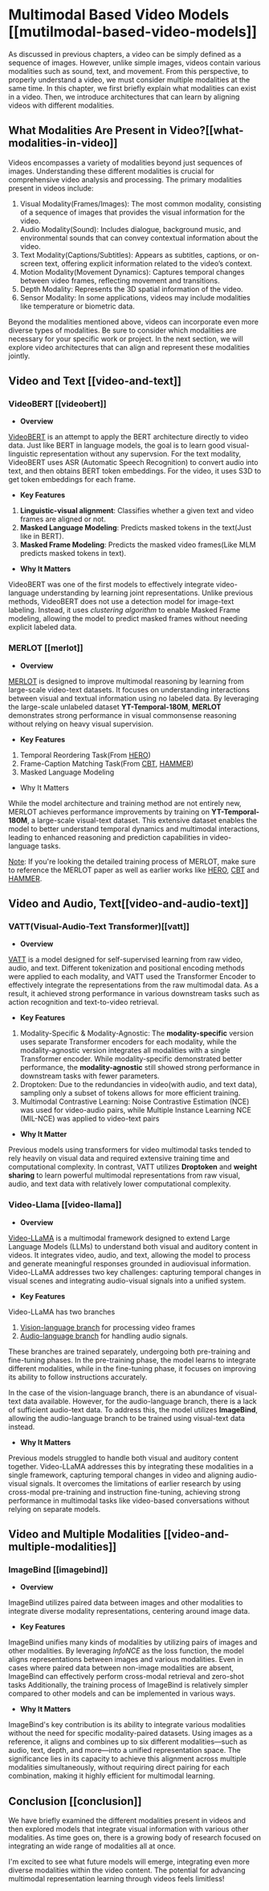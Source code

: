 # Multimodal Based Video Models [[mutilmodal-based-video-models]]

As discussed in previous chapters, a video can be simply defined as a sequence of images. However, unlike simple images, videos contain various modalities such as sound, text, and movement. From this perspective, to properly understand a video, we must consider multiple modalities at the same time. In this chapter, we first briefly explain what modalities can exist in a video. Then, we introduce architectures that can learn by aligning videos with different modalities.

## What Modalities Are Present in Video?[[what-modalities-in-video]]

Videos encompasses a variety of modalities beyond just sequences of images. Understanding these different modalities is crucial for comprehensive video analysis and processing. The primary modalities present in videos include:

1. Visual Modality(Frames/Images): The most common modality, consisting of a sequence of images that provides the visual information for the video.
2. Audio Modality(Sound): Includes dialogue, background music, and environmental sounds that can convey contextual information about the video.
3. Text Modality(Captions/Subtitles): Appears as subtitles, captions, or on-screen text, offering explicit information related to the video’s context.
4. Motion Modality(Movement Dynamics): Captures temporal changes between video frames, reflecting movement and transitions.
5. Depth Modality: Represents the 3D spatial information of the video.
6. Sensor Modality: In some applications, videos may include modalities like temperature or biometric data.
    
<!-- Modality Overview Image -->
Beyond the modalities mentioned above, videos can incorporate even more diverse types of modalities. Be sure to consider which modalities are necessary for your specific work or project. In the next section, we will explore video architectures that can align and represent these modalities jointly.

## Video and Text [[video-and-text]]

### VideoBERT [[videobert]]

- **Overview**

<!-- VideoBERT Overview Image -->
[VideoBERT](https://arxiv.org/abs/1904.01766) is an attempt to apply the BERT architecture directly to video data. Just like BERT in language models, the goal is to learn good visual-linguistic representation without any supervsion. For the text modality, VideoBERT uses ASR (Automatic Speech Recognition) to convert audio into text, and then obtains BERT token embeddings. For the video, it uses S3D to get token embeddings for each frame. 

- **Key Features**

1. **Linguistic-visual alignment**: Classifies whether a given text and video frames are aligned or not.
2. **Masked Language Modeling**: Predicts masked tokens in the text(Just like in BERT).
3. **Masked Frame Modeling**: Predicts the masked video frames(Like MLM predicts masked tokens in text).

- **Why It Matters**

VideoBERT was one of the first models to effectively integrate video-language understanding by learning joint representations.
Unlike previous methods, VideoBERT does not use a detection model for image-text labeling. Instead, it uses *clustering algorithm* to enable Masked Frame modeling, allowing the model to predict masked frames without needing explicit labeled data.

### MERLOT [[merlot]]

- **Overview**

[MERLOT](https://arxiv.org/abs/2106.02636) is designed to improve multimodal reasoning by learning from large-scale video-text datasets. It focuses on understanding  interactions between visual and textual information using no labeled data. By leveraging the large-scale unlabeled dataset **YT-Temporal-180M**,  **MERLOT** demonstrates strong performance in visual commonsense reasoning without relying on heavy visual supervision.
    
- **Key Features**

1. Temporal Reordering Task(From [HERO](https://aclanthology.org/2020.emnlp-main.161.pdf))
2. Frame-Caption Matching Task(From [CBT](https://arxiv.org/pdf/1906.05743), [HAMMER](https://aclanthology.org/2020.emnlp-main.161.pdf))
3. Masked Language Modeling

- Why It Matters

While the model architecture and training method are not entirely new, MERLOT achieves performance improvements by training on **YT-Temporal-180M**, a large-scale visual-text dataset. This extensive dataset enables the model to better understand temporal dynamics and multimodal interactions, leading to enhanced reasoning and prediction capabilities in video-language tasks.
    
<U>Note</U>: If you're looking the detailed training process of MERLOT, make sure to reference the MERLOT paper as well as earlier works like [HERO](https://aclanthology.org/2020.emnlp-main.161.pdf), [CBT](https://arxiv.org/pdf/1906.05743) and [HAMMER](https://aclanthology.org/2020.emnlp-main.161.pdf).

## Video and Audio, Text[[video-and-audio-text]]

### VATT(Visual-Audio-Text Transformer)[[vatt]]

- **Overview**

<!-- VATT Overview Image -->    
[VATT](https://arxiv.org/abs/2104.11178) is a model designed for self-supervised learning from raw video, audio, and text. Different tokenization and positional encoding methods were applied to each modality, and VATT used the Transformer Encoder to effectively integrate the representations from the raw multimodal data. As a result, it achieved strong performance in various downstream tasks such as action recognition and text-to-video retrieval.

- **Key Features**

1. Modality-Specific & Modality-Agnostic: The **modality-specific** version uses separate Transformer encoders for each modality, while the modality-agnostic version integrates all modalities with a single Transformer encoder. While modality-specific demonstrated better performance, the **modality-agnostic** still showed strong performance in downstream tasks with fewer parameters.
2. Droptoken: Due to the redundancies in video(with audio, and text data), sampling only a subset of tokens allows for more efficient training.
3. Multimodal Contrastive Learning: Noise Contrastive Estimation (NCE) was used for video-audio pairs, while Multiple Instance Learning NCE (MIL-NCE) was applied to video-text pairs

- **Why It Matter**
    
Previous models using transformers for video multimodal tasks tended to rely heavily on visual data and required extensive training time and computational complexity. In contrast, VATT utilizes **Droptoken** and **weight sharing** to learn powerful multimodal representations from raw visual, audio, and text data with relatively lower computational complexity.

### Video-Llama [[video-llama]]

- **Overview**

[Video-LLaMA](https://arxiv.org/abs/2306.02858) is a multimodal framework designed to extend Large Language Models (LLMs) to understand both visual and auditory content in videos. It integrates video, audio, and text, allowing the model to process and generate meaningful responses grounded in audiovisual information. Video-LLaMA addresses two key challenges: capturing temporal changes in visual scenes and integrating audio-visual signals into a unified system.
    
- **Key Features**
    
Video-LLaMA has two branches

1. <U>Vision-language branch</U> for processing video frames 
2. <U>Audio-language branch</U> for handling audio signals. 

These branches are trained separately, undergoing both pre-training and fine-tuning phases. In the pre-training phase, the model learns to integrate different modalities, while in the fine-tuning phase, it focuses on improving its ability to follow instructions accurately.

In the case of the vision-language branch, there is an abundance of visual-text data available. However, for the audio-language branch, there is a lack of sufficient audio-text data. To address this, the model utilizes **ImageBind**, allowing the audio-language branch to be trained using visual-text data instead.
    
- **Why It Matters**
    
Previous models struggled to handle both visual and auditory content together. Video-LLaMA addresses this by integrating these modalities in a single framework, capturing temporal changes in video and aligning audio-visual signals. It overcomes the limitations of earlier research by using cross-modal pre-training and instruction fine-tuning, achieving strong performance in multimodal tasks like video-based conversations without relying on separate models.

## Video and Multiple Modalities [[video-and-multiple-modalities]]

### ImageBind [[imagebind]]

- **Overview**

<!-- ImageBind Overview Image -->
ImageBind utilizes paired data between images and other modalities to integrate diverse modality representations, centering around image data.

- **Key Features**

ImageBind unifies many kinds of modalities by utilizing pairs of images and other modalities. By leveraging *InfoNCE* as the loss function, the model aligns representations between images and various modalities. Even in cases where paired data between non-image modalities are absent, ImageBind can effectively perform cross-modal retrieval and zero-shot tasks
Additionally, the training process of ImageBind is relatively simpler compared to other models and can be implemented in various ways.

- **Why It Matters**

ImageBind's key contribution is its ability to integrate various modalities without the need for specific modality-paired datasets. Using images as a reference, it aligns and combines up to six different modalities—such as audio, text, depth, and more—into a unified representation space. The significance lies in its capacity to achieve this alignment across multiple modalities simultaneously, without requiring direct pairing for each combination, making it highly efficient for multimodal learning.

## Conclusion [[conclusion]]

We have briefly examined the different modalities present in videos and then explored models that integrate visual information with various other modalities. 
As time goes on, there is a growing body of research focused on integrating an wide range of modalities all at once. 

I'm excited to see what future models will emerge, integrating even more diverse modalities within the video content. The potential for advancing multimodal representation learning through videos feels limitless!
